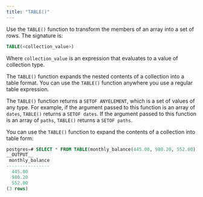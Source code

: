 ```yaml
---
title: "TABLE()"
---
```


<div id="table" class="registered_link"></div>

Use the `TABLE()` function to transform the members of an array into a set of rows. The signature is:

```sql
TABLE(<collection_value>)
```

Where `collection_value` is an expression that evaluates to a value of collection type.

The `TABLE()` function expands the nested contents of a collection into a table format. You can use the `TABLE()` function anywhere you use a regular table expression.

The `TABLE()` function returns a `SETOF ANYELEMENT`, which is a set of values of any type. For example, if the argument passed to this function is an array of `dates`, `TABLE()` returns a `SETOF dates`. If the argument passed to this function is an array of `paths`, `TABLE()` returns a `SETOF paths`.

You can use the `TABLE()` function to expand the contents of a collection into table form:

```sql
postgres=# SELECT * FROM TABLE(monthly_balance(445.00, 980.20, 552.00));
__OUTPUT__
 monthly_balance
----------------
  445.00
  980.20
  552.00
(3 rows)
```
